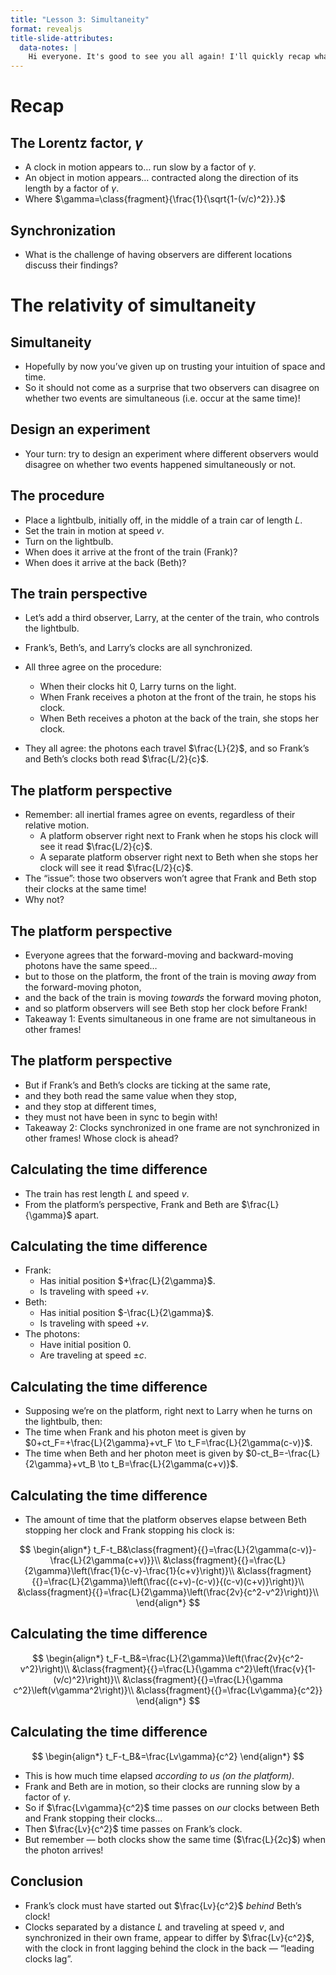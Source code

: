 ```yaml
---
title: "Lesson 3: Simultaneity"
format: revealjs
title-slide-attributes:
  data-notes: |
    Hi everyone. It's good to see you all again! I'll quickly recap what we covered last time and then dive right into this lesson. Last time, we discussed the axioms of relativity and time dilation. Can someone remind me what the two axioms of relativity were? (All inertial reference frames equivalent, and the speed of light is constant.) And can someone remind me of what time dilation is and what the equation for time dilation is?
---
```


# Recap

## The Lorentz factor, $\gamma$

* A clock in motion appears to... run slow by a factor of $\gamma$.
* An object in motion appears... contracted along the direction of its length by a factor of $\gamma$.
* Where $\gamma=\class{fragment}{\frac{1}{\sqrt{1-(v/c)^2}}.}$

## Synchronization

* What is the challenge of having observers are different locations discuss their findings?

# The relativity of simultaneity

## Simultaneity

* Hopefully by now you've given up on trusting your intuition of space and time.
* So it should not come as a surprise that two observers can disagree on whether two events are simultaneous (i.e. occur at the same time)!

## Design an experiment

* Your turn: try to design an experiment where different observers would disagree on whether two events happened simultaneously or not.

## The procedure

* Place a lightbulb, initially off, in the middle of a train car of length $L$.
* Set the train in motion at speed $v$.
* Turn on the lightbulb.
* When does it arrive at the front of the train (Frank)?
* When does it arrive at the back (Beth)?

## The train perspective

* Let's add a third observer, Larry, at the center of the train, who controls the lightbulb.
* Frank’s, Beth’s, and Larry’s clocks are all synchronized.
* All three agree on the procedure:

  * When their clocks hit 0, Larry turns on the light.
  * When Frank receives a photon at the front of the train, he stops his clock.
  * When Beth receives a photon at the back of the train, she stops her clock.

* They all agree: the photons each travel $\frac{L}{2}$, and so Frank’s and Beth’s clocks both read $\frac{L/2}{c}$.

## The platform perspective

* Remember: all inertial frames agree on events, regardless of their relative motion.
	* A platform observer right next to Frank when he stops his clock will see it read $\frac{L/2}{c}$.
	* A separate platform observer right next to Beth when she stops her clock will see it read $\frac{L/2}{c}$.
* The “issue”: those two observers won't agree that Frank and Beth stop their clocks at the same time!
* Why not?

## The platform perspective

* Everyone agrees that the forward-moving and backward-moving photons have the same speed...
* but to those on the platform, the front of the train is moving _away_ from the forward-moving photon,
* and the back of the train is moving _towards_ the forward moving photon,
* and so platform observers will see Beth stop her clock before Frank!
* Takeaway 1: Events simultaneous in one frame are not simultaneous in other frames!

## The platform perspective

* But if Frank’s and Beth’s clocks are ticking at the same rate,
* and they both read the same value when they stop,
* and they stop at different times,
* they must not have been in sync to begin with!
* Takeaway 2: Clocks synchronized in one frame are not synchronized in other frames! [Whose clock is ahead?]{.fragment}

## Calculating the time difference

* The train has rest length $L$ and speed $v$.
* From the platform’s perspective, Frank and Beth are $\frac{L}{\gamma}$ apart.

## Calculating the time difference

* Frank:
	* Has initial position $+\frac{L}{2\gamma}$.
	* Is traveling with speed $+v$.
* Beth:
	* Has initial position $-\frac{L}{2\gamma}$.
	* Is traveling with speed $+v$.
* The photons:
	* Have initial position $0$.
	* Are traveling at speed $\pm c$.

## Calculating the time difference

* Supposing we're on the platform, right next to Larry when he turns on the lightbulb, then:
* The time when Frank and his photon meet is given by [$0+ct_F=+\frac{L}{2\gamma}+vt_F \to t_F=\frac{L}{2\gamma(c-v)}$.]{.fragment}
* The time when Beth and her photon meet is given by [$0-ct_B=-\frac{L}{2\gamma}+vt_B \to t_B=\frac{L}{2\gamma(c+v)}$.]{.fragment}

## Calculating the time difference

* The amount of time that the platform observes elapse between Beth stopping her clock and Frank stopping his clock is:

::: {.fragment}

$$
\begin{align*}
t_F-t_B&\class{fragment}{{}=\frac{L}{2\gamma(c-v)}-\frac{L}{2\gamma(c+v)}}\\
&\class{fragment}{{}=\frac{L}{2\gamma}\left(\frac{1}{c-v}-\frac{1}{c+v}\right)}\\
&\class{fragment}{{}=\frac{L}{2\gamma}\left(\frac{(c+v)-(c-v)}{(c-v)(c+v)}\right)}\\
&\class{fragment}{{}=\frac{L}{2\gamma}\left(\frac{2v}{c^2-v^2}\right)}\\
\end{align*}
$$

:::

## Calculating the time difference

$$
\begin{align*}
t_F-t_B&=\frac{L}{2\gamma}\left(\frac{2v}{c^2-v^2}\right)\\
&\class{fragment}{{}=\frac{L}{\gamma c^2}\left(\frac{v}{1-(v/c)^2}\right)}\\
&\class{fragment}{{}=\frac{L}{\gamma c^2}\left(v\gamma^2\right)}\\
&\class{fragment}{{}=\frac{Lv\gamma}{c^2}}
\end{align*}
$$


## Calculating the time difference

$$
\begin{align*}
t_F-t_B&=\frac{Lv\gamma}{c^2}
\end{align*}
$$


* This is how much time elapsed _according to us (on the platform)_.
* Frank and Beth are in motion, so their clocks are running slow by a factor of $\gamma$.
* So if $\frac{Lv\gamma}{c^2}$ time passes on _our_ clocks between Beth and Frank stopping their clocks...
* Then $\frac{Lv}{c^2}$ time passes on Frank’s clock.
* But remember — both clocks show the same time ($\frac{L}{2c}$) when the photon arrives!

## Conclusion

* Frank’s clock must have started out $\frac{Lv}{c^2}$ _behind_ Beth’s clock!
* Clocks separated by a distance $L$ and traveling at speed $v$, [and synchronized in their own frame,]{.fragment} [appear to differ by $\frac{Lv}{c^2}$,]{.fragment} [with the clock in front lagging behind the clock in the back — “leading clocks lag”.]{.fragment}
